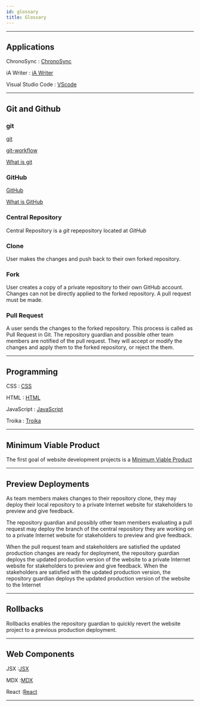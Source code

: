 ```yaml
---
id: glossary
title: Glossary
---
```


---

## Applications

ChronoSync
: [ChronoSync](material#chronosync)

iA Writer
: [iA Writer](material#ia-writer)

Visual Studio Code
: [VScode](developmenttools#vscode)

---

## Git and Github

### git

[git](developmenttools#git)

[git-workflow](https://gist.github.com/datagrok/d1650d85496cd509d42b8656d30410cf)

[What is git](https://www.git-scm.com/book/en/v2/Getting-Started-What-is-Git%3F)

 ### GitHub

[GitHub](developmenttools#github)

[What is GitHub](https://www.w3schools.com/whatis/whatis_github.asp)

### Central Repository
Central Repository is a *git* repepository located at *GitHub*

### Clone
User makes the changes and push back to their own forked repository.

### Fork
User creates a copy of a private repository to their own GitHub account. Changes can not be directly applied to the forked repository. A pull request must be made.

### Pull Request
A user sends the changes to the forked repository. This process is called as Pull Request in Git. The repository guardian and possible other team members are notified of the pull request. They will accept or modify the changes and apply them to the forked repository, or reject the them.

---

## Programming

CSS
: [CSS](programming#css)

HTML
: [HTML](programming#html)

JavaScript
: [JavaScript](programming#javascript)

Troika
: [Troika](programming#troika)

---


## Minimum Viable Product

The first goal of website development projects is a [Minimum Viable Product](siteoverview#minimum-viable-product)

---

## Preview Deployments

As team members makes changes to their repository clone, they may deploy their local repository to a private Internet website for stakeholders to preview and give feedback.

The repository guardian and possibly other team members evaluating a pull request may deploy the branch of the central repository they are working on to a private Internet website for stakeholders to preview and give feedback.

When the pull request team and stakeholders are satisfied the updated production changes are ready for deployment, the repository guardian deploys the updated production version of the website to a private Internet website for stakeholders to preview and give feedback. When the stakeholders are satisfied with the updated production version, the repository guardian deploys the updated production version of the website to the Internet

---

## Rollbacks

Rollbacks enables the repository guardian to quickly revert the website project to a previous production deployment.

---

## Web Components

JSX
:[JSX](webcomp#jsx)

MDX
:[MDX](webcomp#mdx)

React
:[React](webcomp#react)

---
